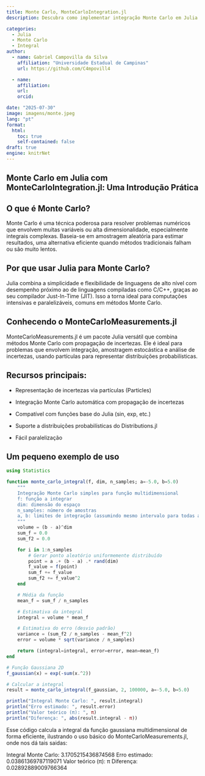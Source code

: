 ```yaml
---
title: Monte Carlo, MonteCarloIntegration.jl
description: Descubra como implementar integração Monte Carlo em Julia usando pacotes modernos. Blog prático com exemplos de código para calcular integrais multidimensionais de forma eficiente.

categories:
  - Julia
  - Monte Carlo
  - Integral
author:
  - name: Gabriel Campovilla da Silva
    affiliation: "Universidade Estadual de Campinas"
    url: https://github.com/C4mpovill4

  - name: 
    affiliation: 
    url: 
    orcid: 

date: "2025-07-30"
image: imagens/monte.jpeg
lang: "pt"
format:
  html:
    toc: true
    self-contained: false
draft: true
engine: knitrNet
---
```


## **Monte Carlo em Julia com MonteCarloIntegration.jl: Uma Introdução Prática**

## **O que é Monte Carlo?**

Monte Carlo é uma técnica poderosa para resolver problemas numéricos que envolvem muitas variáveis ou alta dimensionalidade, especialmente integrais complexas. Baseia-se em amostragem aleatória para estimar resultados, uma alternativa eficiente quando métodos tradicionais falham ou são muito lentos.

## **Por que usar Julia para Monte Carlo?**

Julia combina a simplicidade e flexibilidade de linguagens de alto nível com desempenho próximo ao de linguagens compiladas como C/C++, graças ao seu compilador Just-In-Time (JIT). Isso a torna ideal para computações intensivas e paralelizáveis, comuns em métodos Monte Carlo.

## Conhecendo o MonteCarloMeasurements.jl 

MonteCarloMeasurements.jl é um pacote Julia versátil que combina métodos Monte Carlo com propagação de incertezas. Ele é ideal para problemas que envolvem integração, amostragem estocástica e análise de incertezas, usando partículas para representar distribuições probabilísticas.

## **Recursos principais:**

-   Representação de incertezas via partículas (Particles)

-   Integração Monte Carlo automática com propagação de incertezas

-   Compatível com funções base do Julia (sin, exp, etc.)

-   Suporte a distribuições probabilísticas do Distributions.jl

-   Fácil paralelização

## **Um pequeno exemplo de uso**

```julia
using Statistics

function monte_carlo_integral(f, dim, n_samples; a=-5.0, b=5.0)
    """
    Integração Monte Carlo simples para função multidimensional
    f: função a integrar
    dim: dimensão do espaço
    n_samples: número de amostras
    a, b: limites de integração (assumindo mesmo intervalo para todas as dimensões)
    """
    volume = (b - a)^dim
    sum_f = 0.0
    sum_f2 = 0.0

    for i in 1:n_samples
        # Gerar ponto aleatório uniformemente distribuído
        point = a .+ (b - a) .* rand(dim)
        f_value = f(point)
        sum_f += f_value
        sum_f2 += f_value^2
    end

    # Média da função
    mean_f = sum_f / n_samples

    # Estimativa da integral
    integral = volume * mean_f

    # Estimativa do erro (desvio padrão)
    variance = (sum_f2 / n_samples - mean_f^2)
    error = volume * sqrt(variance / n_samples)

    return (integral=integral, error=error, mean=mean_f)
end

# Função Gaussiana 2D
f_gaussian(x) = exp(-sum(x.^2))

# Calcular a integral
result = monte_carlo_integral(f_gaussian, 2, 100000, a=-5.0, b=5.0)

println("Integral Monte Carlo: ", result.integral)
println("Erro estimado: ", result.error)
println("Valor teórico (π): ", π)
println("Diferença: ", abs(result.integral - π))
```

Esse código calcula a integral da função gaussiana multidimensional de forma eficiente, ilustrando o uso básico do MonteCarloMeasurements.jl, onde nos dá tais saidas:

Integral Monte Carlo: 3.1705215436874568
Erro estimado: 0.03861369787119071
Valor teórico (π): π
Diferença: 0.02892889009766364


